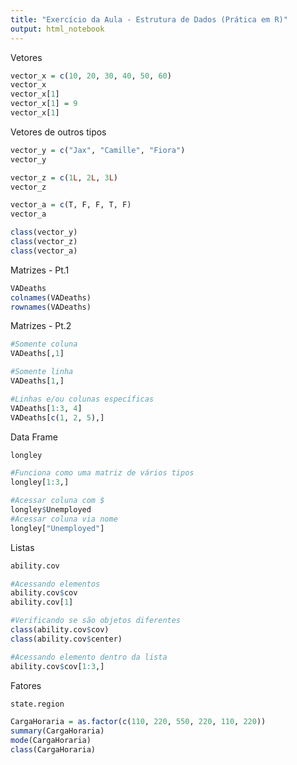 ```yaml
---
title: "Exercício da Aula - Estrutura de Dados (Prática em R)"
output: html_notebook
---
```


Vetores
```r
vector_x = c(10, 20, 30, 40, 50, 60)
vector_x
vector_x[1]
vector_x[1] = 9
vector_x[1]
```
Vetores de outros tipos
```r
vector_y = c("Jax", "Camille", "Fiora")
vector_y

vector_z = c(1L, 2L, 3L)
vector_z

vector_a = c(T, F, F, T, F)
vector_a

class(vector_y)
class(vector_z)
class(vector_a)
```
Matrizes - Pt.1
```r
VADeaths
colnames(VADeaths)
rownames(VADeaths)
```
Matrizes - Pt.2
```r
#Somente coluna
VADeaths[,1]

#Somente linha
VADeaths[1,]

#Linhas e/ou colunas específicas
VADeaths[1:3, 4]
VADeaths[c(1, 2, 5),]
```
Data Frame
```r
longley

#Funciona como uma matriz de vários tipos
longley[1:3,]

#Acessar coluna com $
longley$Unemployed
#Acessar coluna via nome
longley["Unemployed"]
```
Listas
```r
ability.cov

#Acessando elementos
ability.cov$cov
ability.cov[1]

#Verificando se são objetos diferentes
class(ability.cov$cov)
class(ability.cov$center)

#Acessando elemento dentro da lista
ability.cov$cov[1:3,]
```

Fatores
```r
state.region

CargaHoraria = as.factor(c(110, 220, 550, 220, 110, 220))
summary(CargaHoraria)
mode(CargaHoraria)
class(CargaHoraria)
```
